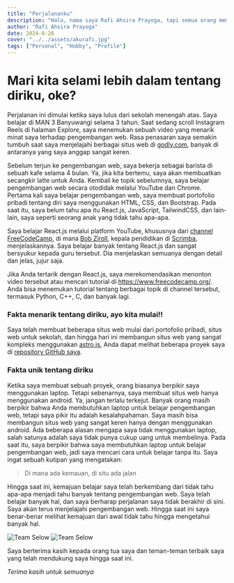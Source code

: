 ```yaml
---
title: "Perjalananku"
description: "Halo, nama saya Rafi Ahsira Prayoga, tapi semua orang memanggil saya Rapii. Saya tinggal di Muncar, Banyuwangi, Indonesia."
author: "Rafi Ahsira Prayoga"
date: 2024-8-26
cover: "../../assets/akurafi.jpg"
tags: ["Personal", "Hobby", "Profile"]
---
```



<h1 class="w-72">Mari kita selami lebih dalam tentang diriku, oke?</h1>

Perjalanan ini dimulai ketika saya lulus dari sekolah menengah atas. Saya belajar di MAN 3 Banyuwangi selama 3 tahun. Saat sedang scroll Instagram Reels di halaman Explore, saya menemukan sebuah video yang menarik minat saya terhadap pengembangan web. Rasa penasaran saya semakin tumbuh saat saya menjelajahi berbagai situs web di [godly.com](https://godly.website/), banyak di antaranya yang saya anggap sangat keren.

Sebelum terjun ke pengembangan web, saya bekerja sebagai barista di sebuah kafe selama 4 bulan. Ya, jika kita bertemu, saya akan membuatkan secangkir latte untuk Anda. Kembali ke topik sebelumnya, saya belajar pengembangan web secara otodidak melalui YouTube dan Chrome. Pertama kali saya belajar pengembangan web, saya membuat portofolio pribadi tentang diri saya menggunakan HTML, CSS, dan Bootstrap. Pada saat itu, saya belum tahu apa itu React.js, JavaScript, TailwindCSS, dan lain-lain, saya seperti seorang anak yang tidak tahu apa-apa.

Saya belajar React.js melalui platform YouTube, khususnya dari [channel FreeCodeCamp](https://youtube.com/@freecodecamp?si=zq2OWMAlzNhwlfEL), di mana [Bob Ziroll](https://www.linkedin.com/in/bobziroll), kepala pendidikan di [Scrimba](https://v2.scrimba.com/home), menjelaskannya. Saya belajar banyak tentang React.js dan sangat bersyukur kepada guru tersebut. Dia menjelaskan semuanya dengan detail dan jelas, jujur saja.

Jika Anda tertarik dengan React.js, saya merekomendasikan menonton video tersebut atau mencari tutorial di https://www.freecodecamp.org/. Anda bisa menemukan tutorial tentang berbagai topik di channel tersebut, termasuk Python, C++, C, dan banyak lagi.

### Fakta menarik tentang diriku, ayo kita mulai!!

Saya telah membuat beberapa situs web mulai dari portofolio pribadi, situs web untuk sekolah, dan hingga hari ini membangun situs web yang sangat kompleks menggunakan [astro.js](https://astro.build/), Anda dapat melihat beberapa proyek saya di [repository GitHub saya](https://github.com/Raffyshira).

### Fakta unik tentang diriku

Ketika saya membuat sebuah proyek, orang biasanya berpikir saya menggunakan laptop. Tetapi sebenarnya, saya membuat situs web hanya menggunakan android. Ya, jangan terlalu terkejut. Banyak orang masih berpikir bahwa Anda membutuhkan laptop untuk belajar pengembangan web, tetapi saya pikir itu adalah kesalahpahaman. Saya masih bisa membangun situs web yang sangat keren hanya dengan menggunakan android. Ada beberapa alasan mengapa saya tidak menggunakan laptop, salah satunya adalah saya tidak punya cukup uang untuk membelinya. Pada saat itu, saya berpikir bahwa saya membutuhkan laptop untuk belajar pengembangan web, jadi saya mencari cara untuk belajar tanpa itu. Saya ingat sebuah kutipan yang mengatakan:

> Di mana ada kemauan, di situ ada jalan

Hingga saat ini, kemajuan belajar saya telah berkembang dari tidak tahu apa-apa menjadi tahu banyak tentang pengembangan web. Saya telah belajar banyak hal, dan saya berharap perjalanan saya tidak berakhir di sini. Saya akan terus menjelajahi pengembangan web. Hingga saat ini saya benar-benar melihat kemajuan dari awal tidak tahu hingga mengetahui banyak hal.


<Image src={friends1} alt="Team Selow" width={800} height={300} loading="lazy" />
<Image class="aspect-video object-cover" src={friends2} alt="Team Selow" width={800} height={300} loading="lazy" />

Saya berterima kasih kepada orang tua saya dan teman-teman terbaik saya yang telah mendukung saya hingga saat ini.

*Terima kasih untuk semuanya*